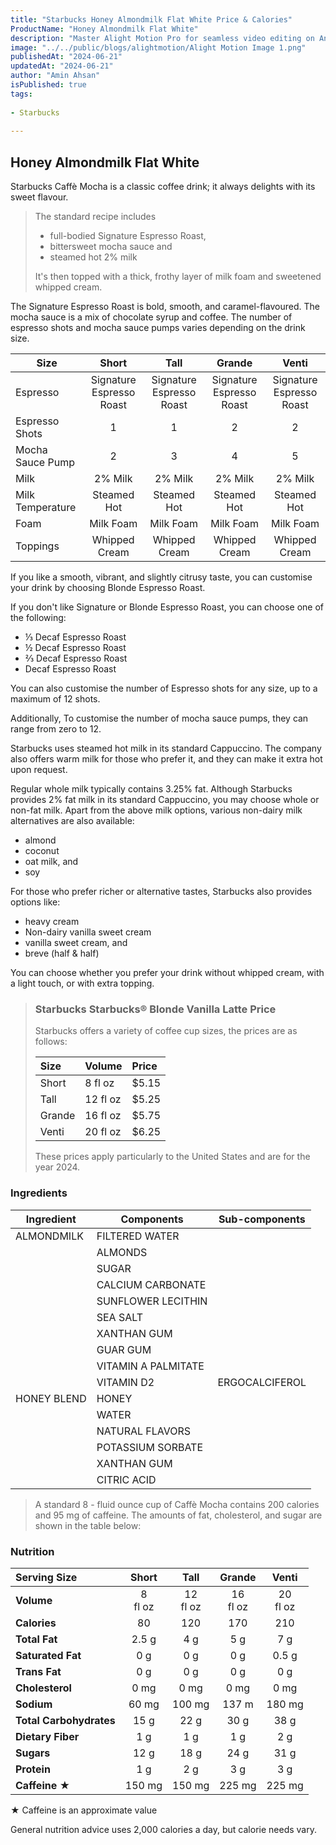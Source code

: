 ```yaml
---
title: "Starbucks Honey Almondmilk Flat White Price & Calories"
ProductName: "Honey Almondmilk Flat White" 
description: "Master Alight Motion Pro for seamless video editing on Android, iOS, and Tablets with our ultimate guide, unlocking advanced features and elevating your skills in 2024!"
image: "../../public/blogs/alightmotion/Alight Motion Image 1.png"
publishedAt: "2024-06-21"
updatedAt: "2024-06-21"
author: "Amin Ahsan"
isPublished: true
tags:
 
- Starbucks
      
---
```


 
## Honey Almondmilk Flat White 
  
Starbucks Caffè Mocha is a classic coffee drink; it always delights with its sweet flavour.

> The standard recipe includes
> - full-bodied Signature Espresso Roast,
> - bittersweet mocha sauce and
> - steamed hot 2% milk
>
> It's then topped with a thick, frothy layer of milk foam and sweetened whipped cream.

The Signature Espresso Roast is bold, smooth, and caramel-flavoured. The mocha sauce is a mix of chocolate syrup and coffee. The number of espresso shots and mocha sauce pumps varies depending on the drink size.

| Size              | Short                     | Tall                          | Grande                      | Venti                   |
|-------------------|:-------------------------:|:-----------------------------:|:---------------------------:|:-----------------------:|
| Espresso          | Signature Espresso Roast  | Signature Espresso Roast      | Signature Espresso Roast    |  Signature Espresso Roast        |
| Espresso Shots    | 1                         | 1                             | 2                           |  2                      |
| Mocha Sauce Pump  | 2                         | 3                             | 4                           |  5                      |
| Milk              | 2% Milk                   | 2% Milk                       | 2% Milk                     |  2% Milk                |
| Milk Temperature  | Steamed Hot               | Steamed Hot                   | Steamed Hot                 |  Steamed Hot            |
| Foam              | Milk Foam                 | Milk Foam                     | Milk Foam                   |  Milk Foam              |
| Toppings          | Whipped Cream             | Whipped Cream                 | Whipped Cream               |  Whipped Cream          |

If you like a smooth, vibrant, and slightly citrusy taste, you can customise your drink by choosing Blonde Espresso Roast.

If you don't like Signature or Blonde Espresso Roast, you can choose one of the following:

- ⅓ Decaf Espresso Roast
- ½ Decaf Espresso Roast
- ⅔ Decaf Espresso Roast
- Decaf Espresso Roast

You can also customise the number of Espresso shots for any size, up to a maximum of 12 shots.

Additionally, To customise the number of mocha sauce pumps, they can range from zero to 12.

Starbucks uses steamed hot milk in its standard Cappuccino. The company also offers warm milk for those who prefer it, and they can make it extra hot upon request.

Regular whole milk typically contains 3.25% fat. Although Starbucks provides 2% fat milk in its standard Cappuccino, you may choose whole or non-fat milk.
Apart from the above milk options, various non-dairy milk alternatives are also available:

- almond
- coconut
- oat milk, and
- soy

For those who prefer richer or alternative tastes, Starbucks also provides options like:

- heavy cream
- Non-dairy vanilla sweet cream
- vanilla sweet cream, and
- breve (half & half)

You can choose whether you prefer your drink without whipped cream, with a light touch, or with extra topping.

> ### Starbucks Starbucks® Blonde Vanilla Latte Price
>
> Starbucks offers a variety of coffee cup sizes, the prices are as follows:
>
> | Size    |   Volume     | Price |
> |:--------|:-------------|:------|
> | Short   | 8 fl oz      | $5.15 |
> | Tall    | 12 fl oz     | $5.25 |
> | Grande  | 16 fl oz     | $5.75 |
> | Venti   | 20 fl oz     | $6.25 |
>
> These prices apply particularly to the United States and are for the year 2024.

### Ingredients
| Ingredient              | Components                                   | Sub-components  |
|-------------------------|----------------------------------------------|-----------------|
| ALMONDMILK              | FILTERED WATER                               |                 |
|                         | ALMONDS                                      |                 |
|                         | SUGAR                                        |                 |
|                         | CALCIUM CARBONATE                            |                 |
|                         | SUNFLOWER LECITHIN                           |                 |
|                         | SEA SALT                                     |                 |
|                         | XANTHAN GUM                                  |                 |
|                         | GUAR GUM                                     |                 |
|                         | VITAMIN A PALMITATE                          |                 |
|                         | VITAMIN D2                                   | ERGOCALCIFEROL  |
| HONEY BLEND             | HONEY                                        |                 |
|                         | WATER                                        |                 |
|                         | NATURAL FLAVORS                              |                 |
|                         | POTASSIUM SORBATE                            |                 |
|                         | XANTHAN GUM                                  |                 |
|                         | CITRIC ACID                                  |                 |

> A standard 8 - fluid ounce cup of Caffè Mocha contains 200 calories and 95 mg of caffeine. The amounts of fat, cholesterol, and sugar are shown in the table below:

### Nutrition
|  Serving Size            | Short           | Tall       | Grande     | Venti       |
|:-------------------------|:--------------:|:------------:|:----------:|:-----------:|
| **Volume**               | 8 <br/> fl oz| 12 <br/> fl oz| 16 <br/> fl oz | 20 <br/> fl oz| 
| **Calories**             | 80           | 120          | 170        | 210          |
| **Total Fat**            |  2.5 g       | 4 g          | 5 g       | 7 g           |
| **Saturated Fat**        | 0 g          | 0 g          | 0 g        |  0.5 g       |
| **Trans Fat**            | 0 g          | 0 g          | 0   g      | 0 g          |
| **Cholesterol**          | 0 mg         | 0 mg        | 0 mg      | 0 mg           |
| **Sodium**               | 60 mg        | 100 mg       | 137 m      | 180 mg       | 
| **Total Carbohydrates**  | 15 g         | 22 g         | 30 g       | 38 g         |
| **Dietary Fiber**        | 1 g          | 1 g          | 1 g        | 2 g          |
| **Sugars**               | 12 g         | 18 g         | 24  g      | 31 g         |
| **Protein**              | 1 g          | 2 g          |  3 g      | 3 g           |
| **Caffeine ★**          | 150 mg       | 150 mg       | 225  mg   | 225 mg        |

★ Caffeine is an approximate value

General nutrition advice uses 2,000 calories a day, but calorie needs vary.